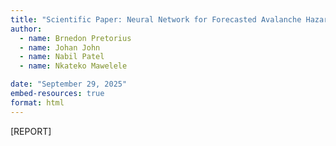 ```yaml
---
title: "Scientific Paper: Neural Network for Forecasted Avalanche Hazard"
author:
  - name: Brnedon Pretorius
  - name: Johan John
  - name: Nabil Patel
  - name: Nkateko Mawelele

date: "September 29, 2025"
embed-resources: true
format: html
---
```


[REPORT]